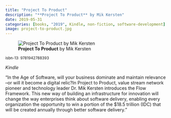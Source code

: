 ```yaml
---
title: "Project To Product"
description: "**Project To Product** by Mik Kersten"
date: 2019-05-31
categories: [books, "2019", Kindle, non-fiction, software-development]
image: project-to-product.jpg
---
```

![**Project To Product** by Mik Kersten](project-to-product.jpg){fig-align="left"}

<sup>isbn-13: 9781942788393</sup>

*Kindle*

"In the Age of Software, will your business dominate and maintain relevance
--or will it become a digital relic?In Project to Product, value stream
network pioneer and technology leader Dr. Mik Kersten introduces the Flow
Framework. This new way of building an infrastructure for innovation will
change the way enterprises think about software delivery, enabling every
organization the opportunity to win a portion of the $18.5 trillion (IDC)
that will be created annually through better software delivery."